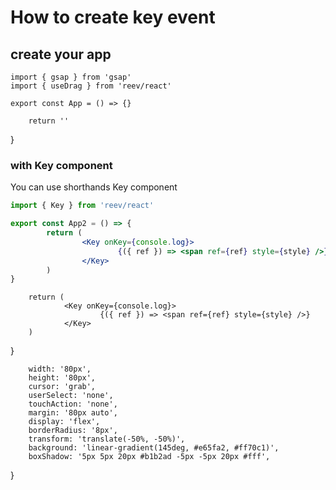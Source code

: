 # How to create key event

## create your app

```tsx
import { gsap } from 'gsap'
import { useDrag } from 'reev/react'

export const App = () => {}
```


        return ''
}

<App />

### with Key component

You can use shorthands Key component

```jsx
import { Key } from 'reev/react'

export const App2 = () => {
        return (
                <Key onKey={console.log}>
                        {({ ref }) => <span ref={ref} style={style} />}
                </Key>
        )
}
```


        return (
                <Key onKey={console.log}>
                        {({ ref }) => <span ref={ref} style={style} />}
                </Key>
        )
}

<App2 />

        width: '80px',
        height: '80px',
        cursor: 'grab',
        userSelect: 'none',
        touchAction: 'none',
        margin: '80px auto',
        display: 'flex',
        borderRadius: '8px',
        transform: 'translate(-50%, -50%)',
        background: 'linear-gradient(145deg, #e65fa2, #ff70c1)',
        boxShadow: '5px 5px 20px #b1b2ad -5px -5px 20px #fff',
}
